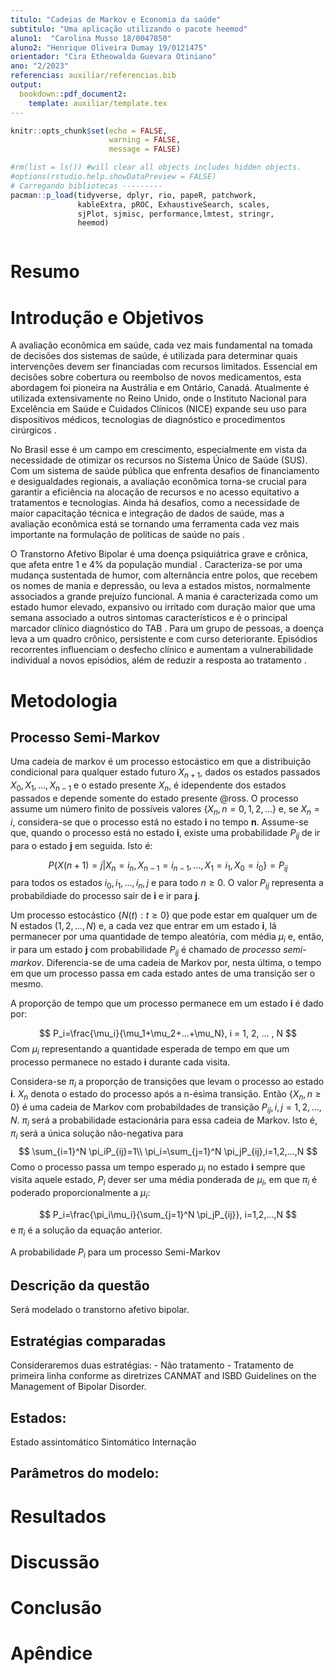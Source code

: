 ```yaml
---
titulo: "Cadeias de Markov e Economia da saúde"
subtitulo: "Uma aplicação utilizando o pacote heemod"
aluno1:  "Carolina Musso 18/0047850"
aluno2: "Henrique Oliveira Dumay 19/0121475"
orientador: "Cira Etheowalda Guevara Otiniano"
ano: "2/2023"
referencias: auxiliar/referencias.bib
output: 
  bookdown::pdf_document2:
    template: auxiliar/template.tex
---
```


```r
knitr::opts_chunk$set(echo = FALSE, 
                      warning = FALSE,
                      message = FALSE)
```

```r

#rm(list = ls()) #will clear all objects includes hidden objects.
#options(rstudio.help.showDataPreview = FALSE)
# Carregando bibliotecas ---------
pacman::p_load(tidyverse, dplyr, rio, papeR, patchwork, 
               kableExtra, pROC, ExhaustiveSearch, scales,
               sjPlot, sjmisc, performance,lmtest, stringr,
               heemod)



```

\newpage

# Resumo


# Introdução e Objetivos


A avaliação econômica em saúde, cada vez mais fundamental na tomada de decisões dos sistemas de saúde, é utilizada para determinar quais intervenções devem ser financiadas com recursos limitados. Essencial em decisões sobre cobertura ou reembolso de novos medicamentos, esta abordagem foi pioneira na Austrália e em Ontário, Canadá. Atualmente é utilizada extensivamente no Reino Unido, onde o Instituto Nacional para Excelência em Saúde e Cuidados Clínicos (NICE) expande seu uso para dispositivos médicos, tecnologias de diagnóstico e procedimentos cirúrgicos \cite{briggs2006decision}.

No Brasil esse é um campo em crescimento, especialmente em vista da necessidade de otimizar os recursos no Sistema Único de Saúde (SUS). Com um sistema de saúde pública que enfrenta desafios de financiamento e desigualdades regionais, a avaliação econômica torna-se crucial para garantir a eficiência na alocação de recursos e no acesso equitativo a tratamentos e tecnologias. Ainda há desafios, como a necessidade de maior capacitação técnica e integração de dados de saúde, mas a avaliação econômica está se tornando uma ferramenta cada vez mais importante na formulação de políticas de saúde no país \cite{scielo2009}.

O Transtorno Afetivo Bipolar é uma doença psiquiátrica grave e crônica, que afeta entre 1 e 4% da população mundial \cite{scaini}. Caracteriza-se por uma mudança sustentada de humor, com alternância entre polos, que recebem os nomes de mania e depressão, ou leva a estados mistos, normalmente associados a grande prejuízo funcional. A mania é caracterizada como um estado humor elevado, expansivo ou irritado com duração maior que uma semana associado a outros sintomas característicos e é o principal marcador clínico diagnóstico do TAB \cite{dsm}. Para um grupo de pessoas, a doença leva a um quadro crônico, persistente e com curso deteriorante. Episódios recorrentes influenciam o desfecho clínico e aumentam a vulnerabilidade individual a novos episódios, além de reduzir a resposta ao tratamento \cite{gana}.


# Metodologia

## Processo Semi-Markov 

Uma cadeia de markov é um processo estocástico em que a distribuição condicional para qualquer estado futuro $X_{n+1}$, dados os estados passados $X_0, X_1,...,X_{n-1}$ e o estado presente $X_n$, é idependente dos estados passados e depende somente do estado presente @ross. O processo assume um número finito de possíveis valores $\{X_n, n = 0, 1, 2,...\}$ e, se $X_n = i$, considera-se que o processo está no estado **i** no tempo **n**. Assume-se que, quando o processo está no estado **i**, existe uma probabilidade $P_{ij}$ de ir para o estado **j** em seguida. Isto é:

$$
P\{X(n+1)=j | X_n = i_n, X_{n-1}=i_{n-1}, ..., X_1=i_1, X_0=i_0\}=P_{ij}
$$
para todos os estados $i_0,i_1,...,i_{n},j$ e para todo $n \geq 0$. O valor $P_{ij}$ representa a probabildiade do processo sair de **i** e ir para **j**. 


Um processo estocástico $\{N(t): t \geq 0 \}$ que pode estar em qualquer um de N estados $(1, 2, ..., N)$ e, a cada vez que entrar em um estado **i**, lá permanecer por uma quantidade de tempo aleatória, com média $\mu_i$ e, então, ir para um estado **j** com probabilidade $P_{ij}$ é chamado de *processo semi-markov*. Diferencia-se de uma cadeia de Markov por, nesta última, o tempo em que um processo passa em cada estado antes de uma transição ser o mesmo. 

A proporção de tempo que um processo permanece em um estado **i** é dado por:

$$
P_i=\frac{\mu_i}{\mu_1+\mu_2+...+\mu_N}, i = 1, 2, ... , N
$$
Com $\mu_i$ representando a quantidade esperada de tempo em que um processo permanece no estado **i** durante cada visita. 

Considera-se $\pi_i$ a proporção de transições que levam o processo ao estado **i**. $X_n$ denota o estado do processo após a n-ésima transição. Então $\{X_n, n \geq 0\}$ é uma cadeia de Markov com probabildades de transição $P_{ij}, i,j = 1,2,...,N$. $\pi_i$ será a probabilidade estacionária para essa cadeia de Markov. Isto é, $\pi_i$ será a única solução não-negativa para
$$
\sum_{i=1}^N \pi_iP_{ij}=1\\
\pi_i=\sum_{j=1}^N \pi_jP_{ij},i=1,2,...,N 
$$
Como o processo passa um tempo esperado $\mu_i$ no estado **i** sempre que visita aquele estado, $P_i$ dever ser uma média ponderada de $\mu_i$, em que $\pi_i$ é poderado proporcionalmente a $\mu_i$:

$$
P_i=\frac{\pi_i\mu_i}{\sum_{j=1}^N \pi_jP_{ij}}, i=1,2,...,N
$$
e $\pi_i$ é a solução da equação anterior.


A probabilidade $P_i$ para um processo Semi-Markov 

## Descrição da questão

Será modelado o transtorno afetivo bipolar. 

Estratégias comparadas
-------------------------
Consideraremos duas estratégias:
- Não tratamento
- Tratamento de primeira linha conforme as diretrizes CANMAT and ISBD Guidelines
on the Management of Bipolar Disorder.

Estados:
------------------------
Estado assintomático
Sintomático
Internação

Parâmetros do modelo:
------------------------


# Resultados


# Discussão


# Conclusão




# Apêndice

```r
```



